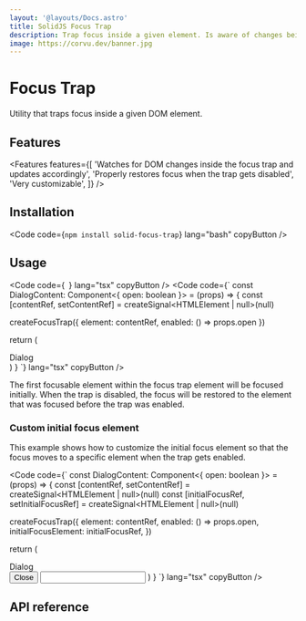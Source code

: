```yaml
---
layout: '@layouts/Docs.astro'
title: SolidJS Focus Trap
description: Trap focus inside a given element. Is aware of changes being made to the DOM tree inside the focus trap.
image: https://corvu.dev/banner.jpg
---
```


# Focus Trap

Utility that traps focus inside a given DOM element.

<PackageInfo packageName="solid-focus-trap" />

## Features
<Features features={[
  'Watches for DOM changes inside the focus trap and updates accordingly',
  'Properly restores focus when the trap gets disabled',
  'Very customizable',
]} />

## Installation

<Code code={`
npm install solid-focus-trap
`} lang="bash" copyButton />

## Usage

<Code code={`
`} lang="tsx" copyButton />
<Code code={`
const DialogContent: Component<{
  open: boolean
}> = (props) => {
  const [contentRef, setContentRef] = createSignal<HTMLElement | null>(null)

  createFocusTrap({
    element: contentRef,
    enabled: () => props.open
  })

  return (
    <Show when={props.open}>
      <div ref={setContentRef}>Dialog</div>
    </Show>
  )
}
`} lang="tsx" copyButton />

The first focusable element within the focus trap element will be focused initially. When the trap is disabled, the focus will be restored to the element that was focused before the trap was enabled.

### Custom initial focus element
This example shows how to customize the initial focus element so that the focus moves to a specific element when the trap gets enabled.

<Code code={`
const DialogContent: Component<{
  open: boolean
}> = (props) => {
  const [contentRef, setContentRef] = createSignal<HTMLElement | null>(null)
  const [initialFocusRef, setInitialFocusRef] =
    createSignal<HTMLElement | null>(null)

  createFocusTrap({
    element: contentRef,
    enabled: () => props.open,
    initialFocusElement: initialFocusRef,
  })

  return (
    <Show when={props.open}>
      <div ref={setContentRef}>Dialog</div>
      <button>Close</button>
      <input ref={setInitialFocusRef} />
    </Show>
  )
}
`} lang="tsx" copyButton />

## API reference

<ApiReference library={FocusTrap} />
